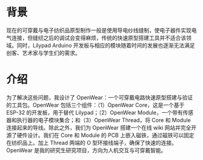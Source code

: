 # 背景

现在的可穿戴与电子纺织品原型制作一般是使用导电纱线缝制，使电子器件实现电气连接，但缝纫之后的调试会变得麻烦，传统的快速原型搭建工具并不适合该领域。同时，Lilypad Arduino 开发板与相应的模块随着时间的发展也逐渐无法满足创客、艺术家与学生们的需求。

# 介绍

为了解决这些问题，我设计了 OpenWear：一个可穿戴电路快速原型搭建与验证的工具包。OpenWear 包括三个组件：（1）OpenWear Core，这是一个基于 ESP-32 的开发板，用于替代 Lilypad；（2）OpenWear Module，一个带有传感器和执行器的电子模块集合；和（3）OpenWear Thread，将 Core 和 Module 连接起来的导线。除此之外，我们为 OpenWear 搭建一个在线 wiki 网站并完全开源了硬件设计。我们在 Core 和 Module 的 PCB 上嵌入磁铁，通过磁铁可以固定在纺织品上。加上 Thread 两端的 O 型环接线端子，确保了快速的连接。
OpenWear 是我的研究生研究项目，方向为人机交互与可穿戴智能。
